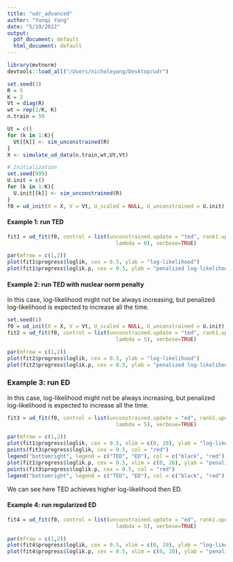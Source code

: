 ```yaml
---
title: "udr_advanced"
author: "Yunqi Yang"
date: "5/19/2022"
output:
  pdf_document: default
  html_document: default
---
```


```r
library(mvtnorm)
devtools::load_all("/Users/nicholeyang/Desktop/udr")
```

```r
set.seed(1)
R = 5
K = 2
Vt = diag(R)
wt = rep(1/K, K)
n.train = 50

Ut = c()
for (k in 1:K){
  Ut[[k]] <- sim_unconstrained(R)
}
X <- simulate_ud_data(n.train,wt,Ut,Vt)
```

```r

# Initialization
set.seed(999)
U.init = c()
for (k in 1:K){
  U.init[[k]] <- sim_unconstrained(R)
}
f0 = ud_init(X = X, V = Vt, U_scaled = NULL, U_unconstrained = U.init)
```


#### Example 1: run TED
```r

fit1 = ud_fit(f0, control = list(unconstrained.update = "ted", rank1.update = "ted", resid.update = 'none', scaled.update = "fa", maxiter=20, tol = 1e-02, tol.lik = 1e-2, n0 = 1,
                                   lambda = 0), verbose=TRUE)
```
```r
par(mfrow = c(1,2))
plot(fit1$progress$loglik, cex = 0.5, ylab = "log-likelihood")
plot(fit1$progress$loglik.p, cex = 0.5, ylab = "penalized log-likelihood")
```

#### Example 2: run TED with nuclear norm penalty 

In this case, log-likelihood might not be always increasing, but penalized log-likelihood is expected to increase all the time. 
```r
set.seed(1)
f0 = ud_init(X = X, V = Vt, U_scaled = NULL, U_unconstrained = U.init)
fit2 = ud_fit(f0, control = list(unconstrained.update = "ted", rank1.update = "ted", resid.update = 'none', scaled.update = "fa", maxiter=20, tol = 1e-02, tol.lik = 1e-2, n0 = 1,
                                   lambda = 5), verbose=TRUE)
```

```r
par(mfrow = c(1,2))
plot(fit2$progress$loglik, cex = 0.5, ylab = "log-likelihood")
plot(fit2$progress$loglik.p, cex = 0.5, ylab = "penalized log-likelihood")
```




### Example 3: run ED

In this case, log-likelihood might not be always increasing, but penalized log-likelihood is expected to increase all the time. 
```r

fit3 = ud_fit(f0, control = list(unconstrained.update = "ed", rank1.update = "ted", resid.update = 'none', scaled.update = "fa", maxiter=20, tol = 1e-02, tol.lik = 1e-2, n0 = 0,
                                   lambda = 5), verbose=TRUE)
```

```r
par(mfrow = c(1,2))
plot(fit1$progress$loglik, cex = 0.5, xlim = c(0, 20), ylab = "log-likelihood")
points(fit3$progress$loglik, cex = 0.5, col = "red")
legend("bottomright", legend = c("TED", "ED"), col = c("black", "red"), lty = 1)
plot(fit1$progress$loglik.p, cex = 0.5, xlim = c(0, 20), ylab = "penalized log-likelihood")
points(fit3$progress$loglik.p, cex = 0.5, col = "red")
legend("bottomright", legend = c("TED", "ED"), col = c("black", "red"), lty = 1)
```
We can see here TED achieves higher log-likelihood then ED. 




#### Example 4: run regularized ED 

```r

fit4 = ud_fit(f0, control = list(unconstrained.update = "ed", rank1.update = "ted", resid.update = 'none', scaled.update = "fa", maxiter=20, tol = 1e-02, tol.lik = 1e-2, n0 = 5,
                                   lambda = 5), verbose=TRUE)
```

```r
par(mfrow = c(1,2))
plot(fit4$progress$loglik, cex = 0.5, xlim = c(0, 20), ylab = "log-likelihood")
plot(fit4$progress$loglik.p, cex = 0.5, xlim = c(0, 20), ylab = "penalized log-likelihood")

```









